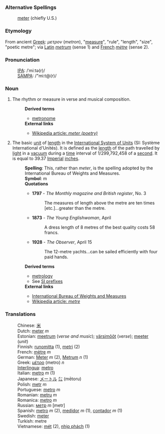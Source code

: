 ===Alternative Spellings===
:[[meter]] (chiefly U.S.)

===Etymology===
From ancient [[Greek]]: ''&#956;&#949;&#964;&#961;&#959;&#957;'' (''metron''), "[[measure]]", "rule", "length", "size", "poetic metre"; via [[Latin]] ''[[metrum]]'' (sense 1) and [[French]] ''[[mètre]]'' (sense 2).

===Pronunciation===
:[[International Phonetic Alphabet|IPA]]: /ˈmiːtə(r)/
:[[SAMPA]]: /"mi:t@(r)/

===Noun===
# The rhythm or measure in verse and musical composition.
#: '''Derived terms'''
#:* [[metronome]]
#: '''External links'''
#:* [[w:meter (poetry)|Wikipedia article: ''meter (poetry)'']]
# The basic [[unit]] of [[length]] in the [[International System of Units]] (SI: Système International d'Unités). It is defined as the [[length]] of the path travelled by [[light]] in a [[vacuum]] during a [[time]] interval of 1/299,792,458 of a [[second]]. It is equal to 39.37 [[Imperial]] [[inch]]es.
#: '''Spelling''': This, rather than ''meter'', is the spelling adopted by the International Bureau of Weights and Measures.
#: '''Symbol''': m
#: '''Quotations'''
#:* '''1797''' - ''The Monthly magazine and British register'', No. 3
#:*: The measures of length above the metre are ten times [etc.]...greater than the metre.
#:* '''1873''' - ''The Young Englishwoman'', April
#:*: A dress length of 8 metres of the best quality costs 58 francs.
#:* '''1928''' - ''The Observer'', April 15
#:*: The 12-metre yachts...can be sailed efficiently with four paid hands.
#: '''Derived terms'''
#:* [[metrology]]
#:* See [http://www1.bipm.org/en/si/prefixes.html SI prefixes]
#: '''External links'''
#:* [http://www1.bipm.org/en/si/base_units/metre.html International Bureau of Weights and Measures]
#:* [[w:metre|Wikipedia article: ''metre'']]

===Translations===
:Chinese: [[米]]
:Dutch: [[meter]] ''m''
:Estonian: [[meetrum]] (''verse and music''); [[värsimõõt]] (''verse''); [[meeter]] (''unit'') 
:Finnish: [[runomitta]] (1), [[metri]] (2)
:French: [[mètre]] ''m''
:German: [[Meter]] ''m'' (2), [[Metrum]] ''n'' (1)
:Greek: [[μέτρο]] (metro) ''n''
:[[Interlingua]]: [[metro]]
:Italian: [[metro]] ''m'' (1)
:Japanese: [[メートル]] [[㍍]] (mētoru)
:Polish: [[metr]] ''m''
:Portuguese: [[metro]] ''m''
:Romanian: [[metru]] ''m''
:Romanica: [[metro]] ''m''
:Russian: [[метр]] ''m'' [metr]
:Spanish: [[metro]] ''m'' (2), [[medidor]] ''m'' (1), [[contador]] ''m'' (1)
:Swedish: [[meter]]
:Turkish: metre
:Vietnamese: [[mét]] (2), [[nhịp phách]] (1)